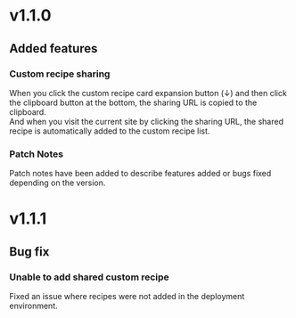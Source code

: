 # v1.1.0

## Added features

### Custom recipe sharing
When you click the custom recipe card expansion button (↓) and then click the clipboard button at the bottom, the sharing URL is copied to the clipboard.  
And when you visit the current site by clicking the sharing URL, the shared recipe is automatically added to the custom recipe list.

### Patch Notes
Patch notes have been added to describe features added or bugs fixed depending on the version.

# v1.1.1

## Bug fix

### Unable to add shared custom recipe
Fixed an issue where recipes were not added in the deployment environment.